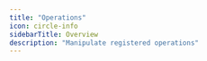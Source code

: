 ---
title: "Operations"
icon: circle-info
sidebarTitle: Overview
description: "Manipulate registered operations"
---

<CardGroup>
<Card title="Push" href="/cli/operations/push" icon="arrow-up-right" horizontal/>
</CardGroup>
